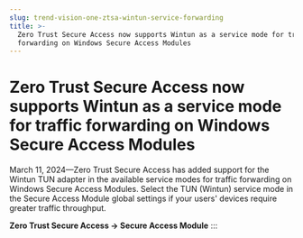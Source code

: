 ```yaml
---
slug: trend-vision-one-ztsa-wintun-service-forwarding
title: >-
  Zero Trust Secure Access now supports Wintun as a service mode for traffic
  forwarding on Windows Secure Access Modules
---
```

# Zero Trust Secure Access now supports Wintun as a service mode for traffic forwarding on Windows Secure Access Modules

March 11, 2024—Zero Trust Secure Access has added support for the Wintun TUN adapter in the available service modes for traffic forwarding on Windows Secure Access Modules. Select the TUN (Wintun) service mode in the Secure Access Module global settings if your users' devices require greater traffic throughput.

**Zero Trust Secure Access → Secure Access Module**
:::
